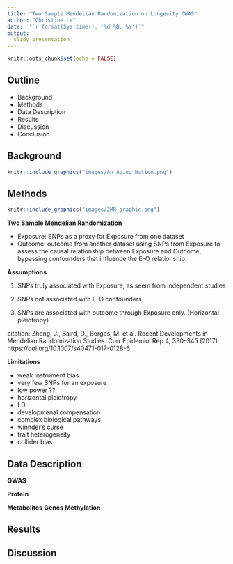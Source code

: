 ```yaml
---
title: "Two Sample Mendelian Randomization on Longevity GWAS"
author: "Christine Le"
date:  "`r format(Sys.time(), '%d %B, %Y')`"
output: 
  slidy_presentation
---
```


```r
knitr::opts_chunk$set(echo = FALSE)
```

## Outline
- Background
- Methods
- Data Description
- Results
- Discussion
- Conclusion


## Background

```r
knitr::include_graphics("images/An_Aging_Nation.png")
```




## Methods

```r
knitr::include_graphics("images/2MR_graphic.png")
```


**Two Sample Mendelian Randomization**

- Exposure: SNPs as a proxy for Exposure from one dataset
- Outcome: outcome from another dataset using SNPs from Exposure to assess the causal relationship between Exposure and Outcome, bypassing confounders that influence the E-O relationship.

**Assumptions** 

1. SNPs truly associated with Exposure, as seem from independent studies

2. SNPs not associated with E-O confounders

3. SNPs are associated with outcome through Exposure only. (Horizontal pleiotropy)

citation: Zheng, J., Baird, D., Borges, M. et al. Recent Developments in Mendelian Randomization Studies. Curr Epidemiol Rep 4, 330–345 (2017). https://doi.org/10.1007/s40471-017-0128-6


**Limitations**

- weak instrument bias
- very few SNPs for an exposure
- low power ??
- horizontal pleiotropy
- LD
- developmenal compensation
- complex biological pathways
- winnder's curse
- trait heterogeneity
- collider bias


## Data Description
**GWAS**

**Protein**

**Metabolites**
**Genes**
**Methylation**



## Results


## Discussion